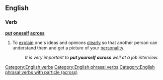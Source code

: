 ==English==

===Verb===
'''[[put]] [[oneself]] [[across]]'''

# {{context|idiomatic}} To [[explain]] one's ideas and opinions [[clearly]] so that another person can understand them and get a picture of your [[personality]].
#: ''It is very important to '''put yourself across''' well at a job interview.''

[[Category:English verbs]]
[[Category:English phrasal verbs]]
[[Category:English phrasal verbs with particle (across)]]
